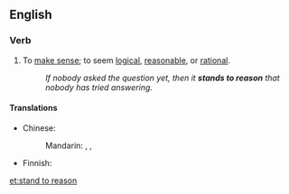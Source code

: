 ==English==

===Verb===
{{en-verb|stands to reason|standing to reason|stood to reason}}

#{{idiom}} To [[make sense]]; to seem [[logical]], [[reasonable]], or [[rational]].
#:''If nobody asked the question yet, then it '''stands to reason''' that nobody has tried answering.''

====Translations====
{{trans-top|make sense}}
* Chinese:
*: Mandarin: {{t|cmn|有道理|tr=yǒu dàolǐ|sc=Hani}}, {{t|cmn|有意義|sc=Hani}}, {{t|cmn|有意义|tr=yǒu yìyì|sc=Hani}}
{{trans-mid}}
* Finnish: {{t+|fi|olla}} {{t-|fi|pääteltävissä}}
{{trans-bottom}}

[[et:stand to reason]]